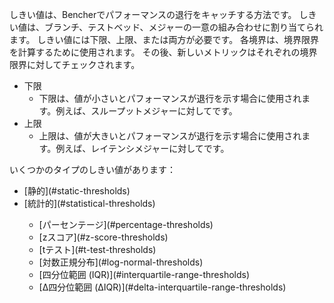しきい値は、Bencherでパフォーマンスの退行をキャッチする方法です。
しきい値は、ブランチ、テストベッド、メジャーの一意の組み合わせに割り当てられます。
しきい値には下限、上限、または両方が必要です。
各境界は、境界限界を計算するために使用されます。
その後、新しいメトリックはそれぞれの境界限界に対してチェックされます。

- 下限
  - 下限は、値が小さいとパフォーマンスが退行を示す場合に使用されます。例えば、スループットメジャーに対してです。
- 上限
  - 上限は、値が大きいとパフォーマンスが退行を示す場合に使用されます。例えば、レイテンシメジャーに対してです。

いくつかのタイプのしきい値があります：

<ul>
  <li>[静的](#static-thresholds)</li>
  <li>[統計的](#statistical-thresholds)</li>
  <ul>
    <li>[パーセンテージ](#percentage-thresholds)</li>
    <li>[zスコア](#z-score-thresholds)</li>
    <li>[tテスト](#t-test-thresholds)</li>
    <li>[対数正規分布](#log-normal-thresholds)</li>
    <li>[四分位範囲 (IQR)](#interquartile-range-thresholds)</li>
    <li>[Δ四分位範囲 (ΔIQR)](#delta-interquartile-range-thresholds)</li>
  </ul>
</ul>
